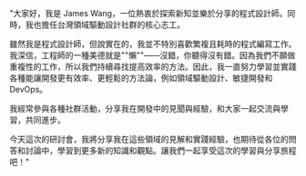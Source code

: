 "大家好，我是 James Wang，一位熱衷於探索新知並樂於分享的程式設計師。同時，我也擔任台灣領域驅動設計社群的核心志工。

雖然我是程式設計師，但說實在的，我並不特別喜歡繁複且耗時的程式編寫工作。我深信，工程師的一種美德就是""懶""——沒錯，你聽得沒有錯。因為我們不願做重複性的工作，所以我們持續尋找提高效率的方法。因此，我一直努力學習並實踐各種能讓開發更有效率、更輕鬆的方法論，例如領域驅動設計、敏捷開發和 DevOps。

我經常參與各種社群活動，分享我在開發中的見聞與經驗，和大家一起交流與學習，共同進步。

今天這次的研討會，我將分享我在這些領域的見解和實踐經驗，也期待從各位的問答和討論中，學習到更多新的知識和觀點。讓我們一起享受這次的學習與分享旅程吧！"
